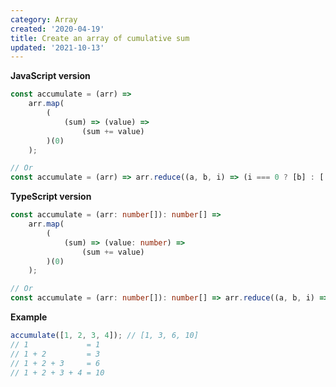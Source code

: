 ```yaml
---
category: Array
created: '2020-04-19'
title: Create an array of cumulative sum
updated: '2021-10-13'
---
```


**JavaScript version**

```js accumulate.js
const accumulate = (arr) =>
    arr.map(
        (
            (sum) => (value) =>
                (sum += value)
        )(0)
    );

// Or
const accumulate = (arr) => arr.reduce((a, b, i) => (i === 0 ? [b] : [...a, b + a[i - 1]]), [0]);
```

**TypeScript version**

```ts accumulate.ts
const accumulate = (arr: number[]): number[] =>
    arr.map(
        (
            (sum) => (value: number) =>
                (sum += value)
        )(0)
    );

// Or
const accumulate = (arr: number[]): number[] => arr.reduce((a, b, i) => (i === 0 ? [b] : [...a, b + a[i - 1]]), [0]);
```

**Example**

```js example.js
accumulate([1, 2, 3, 4]); // [1, 3, 6, 10]
// 1             = 1
// 1 + 2         = 3
// 1 + 2 + 3     = 6
// 1 + 2 + 3 + 4 = 10
```
